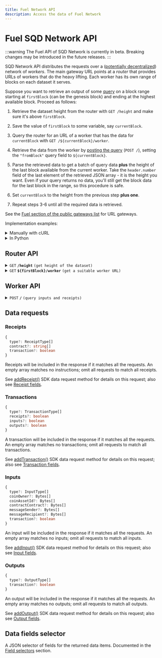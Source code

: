 ```yaml
---
title: Fuel Network API
description: Access the data of Fuel Network
---
```


# Fuel SQD Network API

:::warning
The Fuel API of SQD Network is currently in beta. Breaking changes may be introduced in the future releases.
:::

SQD Network API distributes the requests over a ([potentially decentralized](/subsquid-network/faq)) network of _workers_. The main gateway URL points at a _router_ that provides URLs of workers that do the heavy lifting. Each worker has its own range of blocks on each dataset it serves.

Suppose you want to retrieve an output of some [query](#worker-api) on a block range starting at `firstBlock` (can be the genesis block) and ending at the highest available block. Proceed as follows:

1. Retrieve the dataset height from the router with `GET /height` and make sure it's above `firstBlock`.

2. Save the value of `firstBlock` to some variable, say `currentBlock`.

3. Query the router for an URL of a worker that has the data for `currentBlock` with `GET /${currentBlock}/worker`.

4. Retrieve the data from the worker by [posting the query](#worker-api) (`POST /`), setting the `"fromBlock"` query field to `${currentBlock}`.

5. Parse the retrieved data to get a batch of query data **plus** the height of the last block available from the current worker. Take the `header.number` field of the last element of the retrieved JSON array - it is the height you want. Even if your query returns no data, you'll still get the block data for the last block in the range, so this procedure is safe.

6. Set `currentBlock` to the height from the previous step **plus one**.

7. Repeat steps 3-6 until all the required data is retrieved.

See the [Fuel section of the public gateways list](/subsquid-network/reference/networks/#fuel) for URL gateways.

Implementation examples:

<details>

<summary>Manually with cURL</summary>

Suppose we want data on Fuel receipts from block `1000000`. We begin by finding the main URL for the Fuel Mainnet dataset. Then we have to:

1. Retrieve the dataset height from the router with

   ```bash
   curl https://v2.archive.subsquid.io/network/fuel-mainnet/height
   ```

   Output

   ```
   1211611
   ```

2. Save the value `1000000` to some variable, say `currentBlock`.

3. Query the router for an URL of a worker that has the data for`currentBlock`

   ```bash
   curl https://v2.archive.subsquid.io/network/fuel-mainnet/1000000/worker
   ```

   Output

   ```
   https://rb03.sqd-archive.net/worker/query/czM6Ly9mdWVsLXRlc3RuZXQ
   ```

4. Retrieve the data from the worker

   ```bash
   curl https://rb03.sqd-archive.net/worker/query/czM6Ly9mdWVsLXRlc3RuZXQ \
   -X 'POST' -H 'content-type: application/json' -H 'accept: application/json' \
   -d '{
       "type": "fuel",
       "fromBlock":1000000,
       "fields":{"receipt":{"contract":true, "receiptType": true}},
       "receipts":[ {"type": ["LOG_DATA"]} ]
   }' | jq
   ```

   Output:
   ```json
   [
     {
       "header": {
         "number": 1000000,
         "hash": "0xdc31db7fa3c1fb4f3e0910dc5abf927e64cc985eb2eb13418a9f2e00c4b7ad23"
       },
       "receipts": []
     },
     {
       "header": {
         "number": 1002527,
         "hash": "0x649f045675405f9d4ee34bb19479d0e5706ed14615e8f97da9f34dd166e37f35"
       },
       "receipts": [
         {
           "transactionIndex": 0,
           "index": 1,
           "contract": "0xe637b4c254aa07baa9845eb9f8c7ad0965fad5c5b1194cb37193f956be0ce6f3",
           "receiptType": "LOG_DATA"
         }
       ]
     },
     ...
     {
       "header": {
         "number": 1211611,
         "hash": "0x04c9ef60f2b54d32569a410477c136f11b692c1d3eadaa5b946a0295b526223e"
       },
       "receipts": []
     }
   ]
   ```

5. Parse the retrieved data to get a batch of query data plus the height of the last block available from the current worker. Take the `header.number` field of the last element of the retrieved JSON array - it is the height you want. Even if your query returns no data, you'll still get the block data for the last block in the range, so this procedure is safe.

6. Set `currentBlock` to the height from the previous step plus one.

7. Repeat steps 3-6 until all the required data is retrieved.

</details>

<details>

<summary>In Python</summary>

```python
def get_text(url: str) -> str:
    res = requests.get(url)
    res.raise_for_status()
    return res.text

def dump(
    gateway_url: str,
    query: Query,
    first_block: int,
    last_block: int
) -> None:
    assert 0 <= first_block <= last_block
    query = dict(query)  # copy query to mess with it later

    dataset_height = int(get_text(f'{gateway_url}/height'))
    next_block = first_block
    last_block = min(last_block, dataset_height)

    while next_block <= last_block:
        worker_url = get_text(f'{gateway_url}/{next_block}/worker')

        query['fromBlock'] = next_block
        query['toBlock'] = last_block
        res = requests.post(worker_url, json=query)
        res.raise_for_status()
        blocks = res.json()

        last_processed_block = blocks[-1]['header']['number']
        next_block = last_processed_block + 1
        for block in blocks:
            print(json.dumps(block))
```

Full code [here](https://gist.github.com/eldargab/2e007a293ac9f82031d023f1af581a7d).

</details>

## Router API

<details>

<summary><code>GET</code> <code><b>/height</b></code> <code>(get height of the dataset)</code></summary>

**Example response:** `16576911`.

</details>

<details>

<summary><code>GET</code> <code><b>$&#123;firstBlock&#125;/worker</b></code> <code>(get a suitable worker URL)</code></summary>

The returned worker will be capable of processing `POST /` requests in which the `"fromBlock"` field is equal to `${firstBlock}`.

**Example response:** `https://rb03.sqd-archive.net/worker/query/czM6Ly9mdWVsLXRlc3RuZXQ`.

</details>

## Worker API

<details>

<summary><code>POST</code> <code><b>/</b></code> <code>(query inputs and receipts)</code></summary>

##### Query Fields

- **fromBlock**: Block number to start from (inclusive).
- **toBlock**: (optional) Block number to end on (inclusive). If this is not given, the query will go on for a fixed amount of time or until it reaches the height of the dataset.
- **includeAllBlocks**: (optional) If true, the Network will include blocks that contain no data selected by data requests into its response.
- **fields**: (optional) A [selector](#data-fields-selector) of data fields to retrieve. Common for all data items.
- **receipts**: (optional) A list of [receipts requests](#receipts). An empty list requests no data.
- **inputs**: (optional) A list of [inputs requests](#inputs). An empty list requests no data.
- **outputs**: (optional) A list of [outputs requests](#outputs). An empty list requests no data.
- **transactions**: (optional) A list of [transactions requests](#transactions). An empty list requests no data.

<details>

<summary>

##### Example Request

</summary>

```json
{
  "type": "fuel",
  "fromBlock": 1000000,
  "toBlock": 1100000,
  "fields": { "receipt": { "contract": true, "receiptType": true } },
  "receipts": [{ "type": ["LOG_DATA"] }],
  "inputs": [{ "type": ["InputCoin"] }]
}
```

</details>

<details>

<summary>

##### Example Response

</summary>

```json
[
  {
    "header": {
      "number": 1000000,
      "hash": "0xdc31db7fa3c1fb4f3e0910dc5abf927e64cc985eb2eb13418a9f2e00c4b7ad23"
    },
    "receipts": [],
    "inputs": []
  },
  {
    "header": {
      "number": 1002527,
      "hash": "0x649f045675405f9d4ee34bb19479d0e5706ed14615e8f97da9f34dd166e37f35"
    },
    "receipts": [
      {
        "transactionIndex": 0,
        "index": 1,
        "contract": "0xe637b4c254aa07baa9845eb9f8c7ad0965fad5c5b1194cb37193f956be0ce6f3",
        "receiptType": "LOG_DATA"
      }
    ],
    "inputs": [
      {
        "transactionIndex": 0,
        "index": 1
      }
    ]
  },
  ...
  {
    "header": {
      "number": 1100000,
      "hash": "0x4e1420d7c2cd973842ef1ce919560f15e5461376b7533c371fb895034c85dfd3"
    },
    "receipts": [],
    "inputs": []
  }
]
```

</details>

</details>

## Data requests

### Receipts

```ts
{
  type?: ReceiptType[]
  contract?: string[]
  transaction?: boolean
}
```
Receipts will be included in the response if it matches all the requests. An empty array matches no instructions; omit all requests to match all receipts.

See [addReceipt()](/fuel-indexing/fuel-datasource/receipts) SDK data request method for details on this request; also see [Receipt fields](../../fuel-datasource/field-selection/#receipt).

### Transactions

```ts
{
  type?: TransactionType[]
  receipts?: boolean
  inputs?: boolean
  outputs?: boolean
}
```

A transaction will be included in the response if it matches all the requests. An empty array matches no transactions; omit all requests to match all transactions.

See [addTransaction()](/fuel-indexing/fuel-datasource/transactions) SDK data request method for details on this request; also see [Transaction fields](../../fuel-datasource/field-selection/#transaction).

### Inputs

```ts
{
  type?: InputType[]
  coinOwner?: Bytes[]
  coinAssetId?: Bytes[]
  contractContract?: Bytes[]
  messageSender?: Bytes[]
  messageRecipient?: Bytes[]
  transaction?: boolean
}
```

An input will be included in the response if it matches all the requests. An empty array matches no inputs; omit all requests to match all inputs.

See [addInput()](/fuel-indexing/fuel-datasource/inputs) SDK data request method for details on this request; also see [Input fields](../../fuel-datasource/field-selection/#input).

### Outputs

```ts
{
  type?: OutputType[]
  transaction?: boolean
}
```

An output will be included in the response if it matches all the requests. An empty array matches no outputs; omit all requests to match all outputs.

See [addOutput()](/fuel-indexing/fuel-datasource/outputs) SDK data request method for details on this request; also see [Output fields](../../fuel-datasource/field-selection/#output).

## Data fields selector

A JSON selector of fields for the returned data items. Documented in the [Field selectors](../../fuel-datasource/field-selection) section.
